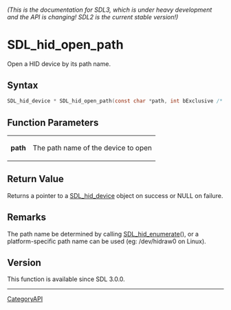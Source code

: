 ====== (This is the documentation for SDL3, which is under heavy development and the API is changing! SDL2 is the current stable version!) ======
= SDL_hid_open_path =

Open a HID device by its path name.

== Syntax ==

<syntaxhighlight lang='c'>
SDL_hid_device * SDL_hid_open_path(const char *path, int bExclusive /* = false */);
</syntaxhighlight>

== Function Parameters ==

{|
|'''path'''
|The path name of the device to open
|}

== Return Value ==

Returns a pointer to a [[SDL_hid_device]] object on success or NULL on
failure.

== Remarks ==

The path name be determined by calling [[SDL_hid_enumerate]](), or a
platform-specific path name can be used (eg: /dev/hidraw0 on Linux).

== Version ==

This function is available since SDL 3.0.0.

----
[[CategoryAPI]]


